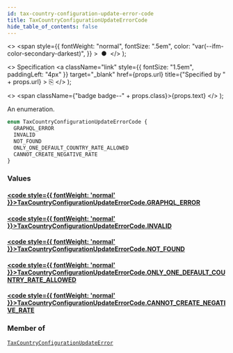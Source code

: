 ```yaml
---
id: tax-country-configuration-update-error-code
title: TaxCountryConfigurationUpdateErrorCode
hide_table_of_contents: false
---
```


  <>
    <span
      style={{
        fontWeight: "normal",
        fontSize: ".5em",
        color: "var(--ifm-color-secondary-darkest)",
      }}
    >
      &nbsp;●&nbsp;
    </span>
  </>
);

  <>
    Specification
    <a
      className="link"
      style={{ fontSize: "1.5em", paddingLeft: "4px" }}
      target="\_blank"
      href={props.url}
      title={"Specified by " + props.url}
    >
      ⎘
    </a>
  </>
);

  <>
    <span className={"badge badge--" + props.class}>{props.text}</span>
  </>
);

An enumeration.

```graphql
enum TaxCountryConfigurationUpdateErrorCode {
  GRAPHQL_ERROR
  INVALID
  NOT_FOUND
  ONLY_ONE_DEFAULT_COUNTRY_RATE_ALLOWED
  CANNOT_CREATE_NEGATIVE_RATE
}
```

### Values

#### [<code style={{ fontWeight: 'normal' }}>TaxCountryConfigurationUpdateErrorCode.<b>GRAPHQL_ERROR</b></code>](#)

>

#### [<code style={{ fontWeight: 'normal' }}>TaxCountryConfigurationUpdateErrorCode.<b>INVALID</b></code>](#)

>

#### [<code style={{ fontWeight: 'normal' }}>TaxCountryConfigurationUpdateErrorCode.<b>NOT_FOUND</b></code>](#)

>

#### [<code style={{ fontWeight: 'normal' }}>TaxCountryConfigurationUpdateErrorCode.<b>ONLY_ONE_DEFAULT_COUNTRY_RATE_ALLOWED</b></code>](#)

>

#### [<code style={{ fontWeight: 'normal' }}>TaxCountryConfigurationUpdateErrorCode.<b>CANNOT_CREATE_NEGATIVE_RATE</b></code>](#)

>

### Member of

[`TaxCountryConfigurationUpdateError`](../../api-reference/taxes/objects/tax-country-configuration-update-error) <Badge class="secondary" text="object"/>
